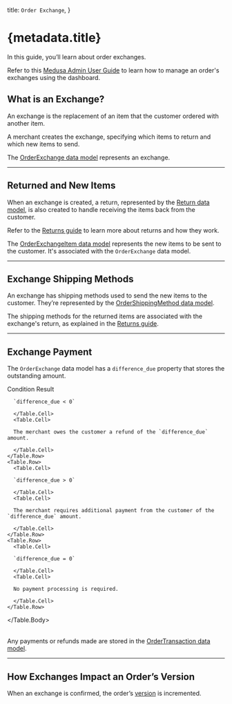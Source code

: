 
  title: `Order Exchange`,
}

# {metadata.title}

In this guide, you’ll learn about order exchanges.

<Note title="Looking for no-code docs?">

Refer to this [Medusa Admin User Guide](!user-guide!/orders/exchanges) to learn how to manage an order's exchanges using the dashboard.

</Note>

## What is an Exchange?

An exchange is the replacement of an item that the customer ordered with another item.

A merchant creates the exchange, specifying which items to return and which new items to send.

The [OrderExchange data model](/references/order/models/OrderExchange) represents an exchange.

---

## Returned and New Items

When an exchange is created, a return, represented by the [Return data model](/references/order/models/Return), is also created to handle receiving the items back from the customer.

<Note>

Refer to the [Returns guide](../return/page.mdx) to learn more about returns and how they work.

</Note>

The [OrderExchangeItem data model](/references/order/models/OrderExchangeItem) represents the new items to be sent to the customer. It's associated with the `OrderExchange` data model.

---

## Exchange Shipping Methods

An exchange has shipping methods used to send the new items to the customer. They’re represented by the [OrderShippingMethod data model](/references/order/models/OrderShippingMethod).

The shipping methods for the returned items are associated with the exchange's return, as explained in the [Returns guide](../return/page.mdx#return-shipping-methods).

---

## Exchange Payment

The `OrderExchange` data model has a `difference_due` property that stores the outstanding amount.

<Table>
  <Table.Header>
    <Table.Row>
      <Table.HeaderCell>
        Condition
      </Table.HeaderCell>
      <Table.HeaderCell>
        Result
      </Table.HeaderCell>
    </Table.Row>
  </Table.Header>
  <Table.Body>
    <Table.Row>
      <Table.Cell>
        
      `difference_due < 0`

      </Table.Cell>
      <Table.Cell>

      The merchant owes the customer a refund of the `difference_due` amount.

      </Table.Cell>
    </Table.Row>
    <Table.Row>
      <Table.Cell>
        
      `difference_due > 0`

      </Table.Cell>
      <Table.Cell>

      The merchant requires additional payment from the customer of the `difference_due` amount.

      </Table.Cell>
    </Table.Row>
    <Table.Row>
      <Table.Cell>
        
      `difference_due = 0`

      </Table.Cell>
      <Table.Cell>

      No payment processing is required.

      </Table.Cell>
    </Table.Row>
  </Table.Body>
</Table>

Any payments or refunds made are stored in the [OrderTransaction data model](/references/order/models/OrderTransaction).

---

## How Exchanges Impact an Order’s Version

When an exchange is confirmed, the order’s [version](../order-versioning/page.mdx) is incremented.
